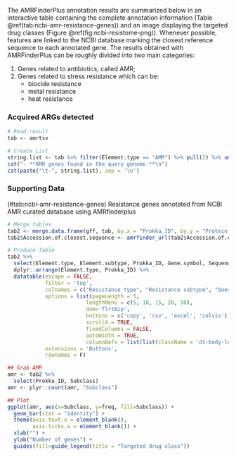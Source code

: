The AMRFinderPlus annotation results are summarized below in an interactive table containing the complete annotation information (Table \@ref(tab:ncbi-amr-resistance-genes)) and an image displaying the targeted drug classes (Figure \@ref(fig:ncbi-resistome-png)). Whenever possible, features are linked to the NCBI database marking the closest reference sequence to each annotated gene. The results obtained with AMRFinderPlus can be roughly divided into two main categories: 

1. Genes related to antibiotics, called AMR;
2. Genes related to stress resistance which can be:
    + biocide resistance
    + metal resistance
    + heat resistance
    
### Acquired ARGs detected

```r
# Read result
tab <- amrtsv

# Create List
string.list <- tab %>% filter(Element.type == "AMR") %>% pull(2) %>% unique()
cat("- **AMR genes found in the query genome:**\n")
cat(paste("\t-", string.list), sep = '\n')
```

### Supporting Data

<caption>(#tab:ncbi-amr-resistance-genes) Resistance genes annotated from NCBI AMR curated database using AMRfinderplus</caption>
```r
# Merge tables
tab2 <- merge.data.frame(gff, tab, by.x = "Prokka_ID", by.y = "Protein.identifier", all.y = TRUE, all.x = FALSE)
tab2$Accession.of.closest.sequence <- amrfinder_url(tab2$Accession.of.closest.sequence)

# Produce Table
tab2 %>%
  select(Element.type, Element.subtype, Prokka_ID, Gene.symbol, Sequence.name, Class, Subclass, Method, Accession.of.closest.sequence, `Query Protein Coordinates`) %>%
  dplyr::arrange(Element.type, Prokka_ID) %>%
  datatable(escape = FALSE,
            filter = 'top',
            colnames = c("Resistance type", "Resistance subtype", "Query protein", "Gene", "Product", "Resistance Class", "Resistance subclass", "Detection method", "Ref. Accession", "Genomic coordinates"),
            options = list(pageLength = 5,
                         lengthMenu = c(5, 10, 15, 20, 50),
                         dom='flrtBip',
                         buttons = c('copy', 'csv', 'excel', 'colvis'),
                         scrollX = TRUE,
                         fixedColumns = FALSE,
                         autoWidth = TRUE,
                         columnDefs = list(list(className = 'dt-body-left', targets = c(0,1,2,3,4,5,6,7,8,9)))),
            extensions = 'Buttons',
            rownames = F)
```

```r
## Grab AMR
amr <- tab2 %>%
  select(Prokka_ID, Subclass)
amr <- plyr::count(amr, "Subclass")

## Plot
ggplot(amr, aes(x=Subclass, y=freq, fill=Subclass)) +
  geom_bar(stat = "identity") +
  theme(axis.text.x = element_blank(),
        axis.ticks.x = element_blank()) +
  xlab("") +
  ylab("Number of genes") +
  guides(fill=guide_legend(title = "Targeted drug class"))
```
